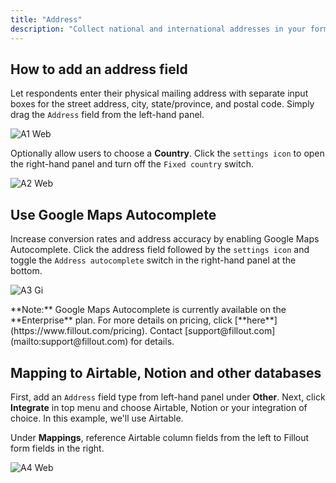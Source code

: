 ```yaml
---
title: "Address"
description: "Collect national and international addresses in your forms. Optionally add Google Maps Autocomplete."
---
```


## How to add an address field

Let respondents enter their physical mailing address with separate input boxes for the street address, city, state/province, and postal code. Simply drag the `Address` field from the left-hand panel.

![A1 Web](/images/a1.webp)

Optionally allow users to choose a **Country**. Click the `settings icon` to open the right-hand panel and turn off the `Fixed country` switch.

![A2 Web](/images/a2.webp)

## Use Google Maps Autocomplete

Increase conversion rates and address accuracy by enabling Google Maps Autocomplete. Click the address field followed by the `settings icon` and toggle the `Address autocomplete` switch in the right-hand panel at the bottom.

![A3 Gi](/images/a3.gif)

<Note>
  **Note:** Google Maps Autocomplete is currently available on the **Enterprise** plan. For more details on pricing, click [**here**](https://www.fillout.com/pricing). Contact [support@fillout.com](mailto:support@fillout.com) for details.
</Note>

## Mapping to Airtable, Notion and other databases

First, add an `Address` field type from left-hand panel under **Other**. Next, click **Integrate** in top menu and choose Airtable, Notion or your integration of choice. In this example, we'll use Airtable.

Under **Mappings**, reference Airtable column fields from the left to Fillout form fields in the right.

![A4 Web](/images/a4.webp)